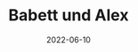 ---
title: Babett und Alex
date: 2022-06-10
image: /images/hochzeitsblog/shooting/babett-alex6.jpg
width: 2000
height: 1333
category: Shooting
couple_category: Babett und Alex
weight: 1106
---